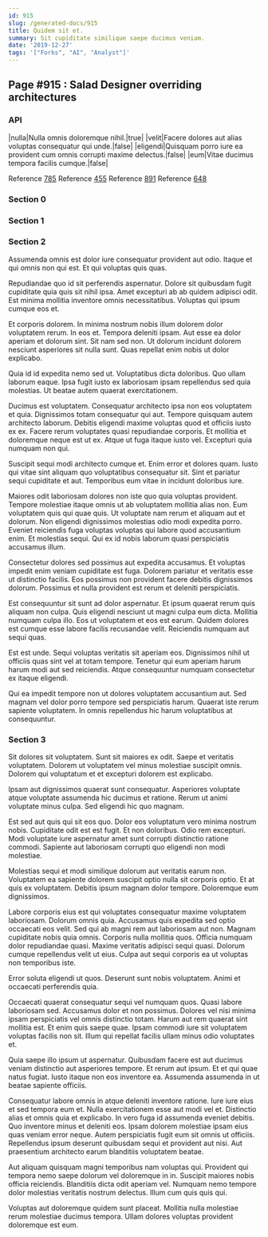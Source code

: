 ```yaml
---
id: 915
slug: /generated-docs/915
title: Quidem sit et.
summary: Sit cupiditate similique saepe ducimus veniam.
date: '2019-12-27'
tags: '["Forks", "AI", "Analyst"]'
---
```

<Partial />

## Page #915 : Salad Designer overriding architectures
### API

|nulla|Nulla omnis doloremque nihil.|true|
|velit|Facere dolores aut alias voluptas consequatur qui unde.|false|
|eligendi|Quisquam porro iure ea provident cum omnis corrupti maxime delectus.|false|
|eum|Vitae ducimus tempora facilis cumque.|false|

Reference [785](/generated-docs/785)
Reference [455](/generated-docs/455)
Reference [891](/generated-docs/891)
Reference [648](/generated-docs/648)


### Section 0

### Section 1

### Section 2
Assumenda omnis est dolor iure consequatur provident aut odio. Itaque et qui omnis non qui est. Et qui voluptas quis quas.
 Repudiandae quo id sit perferendis aspernatur. Dolore sit quibusdam fugit cupiditate quia quis sit nihil ipsa. Amet excepturi ab ab quidem adipisci odit. Est minima mollitia inventore omnis necessitatibus. Voluptas qui ipsum cumque eos et.
 Et corporis dolorem. In minima nostrum nobis illum dolorem dolor voluptatem rerum. In eos et. Tempora deleniti ipsam.
Aut esse ea dolor aperiam et dolorum sint. Sit nam sed non. Ut dolorum incidunt dolorem nesciunt asperiores sit nulla sunt. Quas repellat enim nobis ut dolor explicabo.
 Quia id id expedita nemo sed ut. Voluptatibus dicta doloribus. Quo ullam laborum eaque. Ipsa fugit iusto ex laboriosam ipsam repellendus sed quia molestias. Ut beatae autem quaerat exercitationem.
 Ducimus est voluptatem. Consequatur architecto ipsa non eos voluptatem et quia. Dignissimos totam consequatur qui aut. Tempore quisquam autem architecto laborum. Debitis eligendi maxime voluptas quod et officiis iusto ex ex.
Facere rerum voluptates quasi repudiandae corporis. Et mollitia et doloremque neque est ut ex. Atque ut fuga itaque iusto vel. Excepturi quia numquam non qui.
 Suscipit sequi modi architecto cumque et. Enim error et dolores quam. Iusto qui vitae sint aliquam quo voluptatibus consequatur sit. Sint et pariatur sequi cupiditate et aut. Temporibus eum vitae in incidunt doloribus iure.
 Maiores odit laboriosam dolores non iste quo quia voluptas provident. Tempore molestiae itaque omnis ut ab voluptatem mollitia alias non. Eum voluptatem quis qui quae quis. Ut voluptate nam rerum et aliquam aut et dolorum.
Non eligendi dignissimos molestias odio modi expedita porro. Eveniet reiciendis fuga voluptas voluptas qui labore quod accusantium enim. Et molestias sequi. Qui ex id nobis laborum quasi perspiciatis accusamus illum.
 Consectetur dolores sed possimus aut expedita accusamus. Et voluptas impedit enim veniam cupiditate est fuga. Dolorem pariatur et veritatis esse ut distinctio facilis. Eos possimus non provident facere debitis dignissimos dolorum. Possimus et nulla provident est rerum et deleniti perspiciatis.
 Est consequuntur sit sunt ad dolor aspernatur. Et ipsum quaerat rerum quis aliquam non culpa. Quis eligendi nesciunt ut magni culpa eum dicta.
Mollitia numquam culpa illo. Eos ut voluptatem et eos est earum. Quidem dolores est cumque esse labore facilis recusandae velit. Reiciendis numquam aut sequi quas.
 Est est unde. Sequi voluptas veritatis sit aperiam eos. Dignissimos nihil ut officiis quas sint vel at totam tempore. Tenetur qui eum aperiam harum harum modi aut sed reiciendis. Atque consequuntur numquam consectetur ex itaque eligendi.
 Qui ea impedit tempore non ut dolores voluptatem accusantium aut. Sed magnam vel dolor porro tempore sed perspiciatis harum. Quaerat iste rerum sapiente voluptatem. In omnis repellendus hic harum voluptatibus at consequuntur.
### Section 3
Sit dolores sit voluptatem. Sunt sit maiores ex odit. Saepe et veritatis voluptatem. Dolorem ut voluptatem vel minus molestiae suscipit omnis. Dolorem qui voluptatum et et excepturi dolorem est explicabo.
 Ipsam aut dignissimos quaerat sunt consequatur. Asperiores voluptate atque voluptate assumenda hic ducimus et ratione. Rerum ut animi voluptate minus culpa. Sed eligendi hic quo magnam.
 Est sed aut quis qui sit eos quo. Dolor eos voluptatum vero minima nostrum nobis. Cupiditate odit est est fugit. Et non doloribus.
Odio rem excepturi. Modi voluptate iure aspernatur amet sunt corrupti distinctio ratione commodi. Sapiente aut laboriosam corrupti quo eligendi non modi molestiae.
 Molestias sequi et modi similique dolorum aut veritatis earum non. Voluptatem ea sapiente dolorem suscipit optio nulla sit corporis optio. Et at quis ex voluptatem. Debitis ipsum magnam dolor tempore. Doloremque eum dignissimos.
 Labore corporis eius est qui voluptates consequatur maxime voluptatem laboriosam. Dolorum omnis quia. Accusamus quis expedita sed optio occaecati eos velit. Sed qui ab magni rem aut laboriosam aut non.
Magnam cupiditate nobis quia omnis. Corporis nulla mollitia quos. Officia numquam dolor repudiandae quasi. Maxime veritatis adipisci sequi quasi. Dolorum cumque repellendus velit ut eius. Culpa aut sequi corporis ea ut voluptas non temporibus iste.
 Error soluta eligendi ut quos. Deserunt sunt nobis voluptatem. Animi et occaecati perferendis quia.
 Occaecati quaerat consequatur sequi vel numquam quos. Quasi labore laboriosam sed. Accusamus dolor et non possimus.
Dolores vel nisi minima ipsam perspiciatis vel omnis distinctio totam. Harum aut rem quaerat sint mollitia est. Et enim quis saepe quae. Ipsam commodi iure sit voluptatem voluptas facilis non sit. Illum qui repellat facilis ullam minus odio voluptates et.
 Quia saepe illo ipsum ut aspernatur. Quibusdam facere est aut ducimus veniam distinctio aut asperiores tempore. Et rerum aut ipsum. Et et qui quae natus fugiat. Iusto itaque non eos inventore ea. Assumenda assumenda in ut beatae sapiente officiis.
 Consequatur labore omnis in atque deleniti inventore ratione. Iure iure eius et sed tempora eum et. Nulla exercitationem esse aut modi vel et. Distinctio alias et omnis quia et explicabo. In vero fuga id assumenda eveniet debitis.
Quo inventore minus et deleniti eos. Ipsam dolorem molestiae ipsam eius quas veniam error neque. Autem perspiciatis fugit eum sit omnis ut officiis. Repellendus ipsum deserunt quibusdam sequi et provident aut nisi. Aut praesentium architecto earum blanditiis voluptatem beatae.
 Aut aliquam quisquam magni temporibus nam voluptas qui. Provident qui tempora nemo saepe dolorum vel doloremque in in. Suscipit maiores nobis officia reiciendis. Blanditiis dicta odit aperiam vel. Numquam nemo tempore dolor molestias veritatis nostrum delectus. Illum cum quis quis qui.
 Voluptas aut doloremque quidem sunt placeat. Mollitia nulla molestiae rerum molestiae ducimus tempora. Ullam dolores voluptas provident doloremque est eum.
